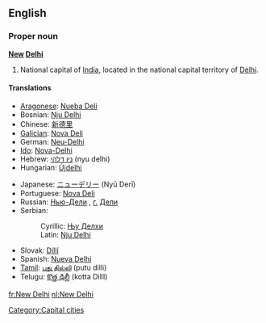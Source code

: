 {{wikipedia}}
==English==

===Proper noun===
'''[[New]] [[Delhi]]'''
# National capital of [[India]], located in the national capital territory of [[Delhi]].

====Translations====
{{top}}
*[[Aragonese]]: [[Nueba Deli]]
*Bosnian: [[Nju Delhi#Bosnian|Nju Delhi]] {{m}}
*Chinese: [[新德里]]
*[[Galician]]: [[Nova Deli]]
*German: [[Neu-Delhi]]
*[[Ido]]: [[Nova-Delhi]]
*Hebrew: [[ניו דלהי]] (nyu delhi)
*Hungarian: [[Újdelhi]]
{{mid}}
*Japanese: [[ニューデリー]] (Nyū Derī)
*Portuguese: [[Nova Deli]]
*Russian: [[Нью-Дели]] {{IPAchar|(N’ju-Dɛ́li)}}, [[г.]] [[Дели]] {{IPAchar|(górod Dɛ́li)}} {{m}}
*Serbian:
*:Cyrillic: [[Њу Делхи#Serbian|Њу Делхи]] {{m}}
*:Latin: [[Nju Delhi#Serbian|Nju Delhi]] {{m}}
*Slovak: [[Dillí]]
*Spanish: [[Nueva Delhi]] {{f}}
*[[Tamil]]: [[புது தில்லி]] (putu dilli)
*Telugu: [[కొత్త ఢిల్లీ]] (kotta DillI)
{{bottom}}

[[Category:Capital cities]]

[[fr:New Delhi]]
[[nl:New Delhi]]